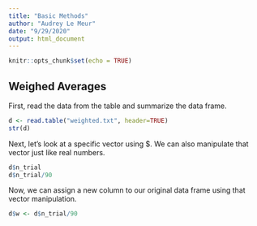 ```yaml
---
title: "Basic Methods"
author: "Audrey Le Meur"
date: "9/29/2020"
output: html_document
---
```


```r
knitr::opts_chunk$set(echo = TRUE)
```

## Weighed Averages

First, read the data from the table and summarize the data frame.

```r
d <- read.table("weighted.txt", header=TRUE)
str(d)
```

Next, let's look at a specific vector using $. We can also manipulate that vector just like real numbers.

```r
d$n_trial
d$n_trial/90
```

Now, we can assign a new column to our original data frame using that vector manipulation.

```r
d$w <- d$n_trial/90
```


